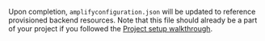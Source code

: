 Upon completion, `amplifyconfiguration.json` will be updated to reference provisioned backend resources.  Note that this file should already be a part of your project if you followed the [Project setup walkthrough](/[platform]/start/project-setup/create-application/).